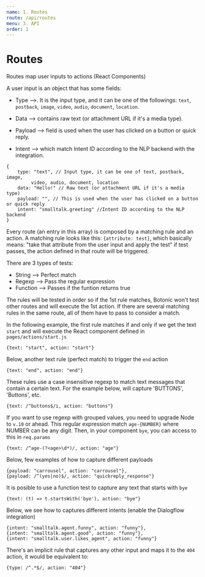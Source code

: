 ```yaml
---
name: 1. Routes
route: /api/routes
menu: 3. API
order: 1
---
```


# Routes

Routes map user inputs to actions (React Components)

A user input is an object that has some fields:

- Type -->. It is the input type, and it can be one of the followings: `text`, `postback`, `image`, `video`, `audio`, `document`, `location`. 

- Data --> contains raw text (or attachment URL if it's a media type). 

- Payload --> field is used when the user has clicked on a button or quick reply. 

- Intent --> which match Intent ID according to the NLP backend with the integration.

```
{
    type: "text", // Input type, it can be one of text, postback, image,
    	 video, audio, document, location
    data: "Hello!" // Raw text (or attachment URL if it's a media type)
    payload: "", // This is used when the user has clicked on a button or quick reply
    intent: "smalltalk.greeting" //Intent ID according to the NLP backend
}
```
Every route (an entry in this array) is composed by a matching rule and an action.
A matching rule looks like this: `{attribute: test}`, which basically means: "take that
attribute from the user input and apply the test" if test passes, the action defined in
that route will be triggered.

There are 3 types of tests:
- String --> Perfect match
- Regexp --> Pass the regular expression
- Function --> Passes if the funtion returns true

The rules will be tested in order so if the 1st rule matches, Botonic won't test
other routes and will execute the 1st action.
If there are several matching rules in the same route, all of them have to pass
to consider a match.

In the following example, the first rule matches if and only if we get the text `start` and will execute the
React component defined in `pages/actions/start.js`

```
{text: "start", action: "start"}
```
Below, another text rule (perfect match) to trigger the `end` action
```
{text: "end", action: "end"}
```
These rules use a case insensitive regexp to match text messages that contain
a certain text. For the example below, will capture 'BUTTONS', 'Buttons', etc.

```
{text: /^buttons$/i, action: "buttons"}
```
If you want to use regexp with grouped values, you need to upgrade Node to `v.10`
or ahead. This regular expression match `age-{NUMBER}` where NUMBER can be any digit.
Then, in your component `bye`, you can access to this in `req.params`
```
{text: /^age-(?<age>\d*)/, action: "age"}
```
Below, few examples of how to capture different payloads
```
{payload: "carrousel", action: "carrousel"},
{payload: /^(yes|no)$/, action: "quickreply_response"}
```
It is posible to use a function test to capture any text that starts with `bye`
```
{text: (t) => t.startsWith('bye'), action: "bye"}
```
Below, we see how to captures different intents (enable the Dialogflow integration)
```
{intent: "smalltalk.agent.funny", action: "funny"},
{intent: "smalltalk.agent.good", action: "funny"},
{intent: "smalltalk.user.likes_agent", action: "funny"}
```
There's an implicit rule that captures any other input and maps it to
the `404` action, it would be equivalent to:
```
{type: /^.*$/, action: "404"}
```
